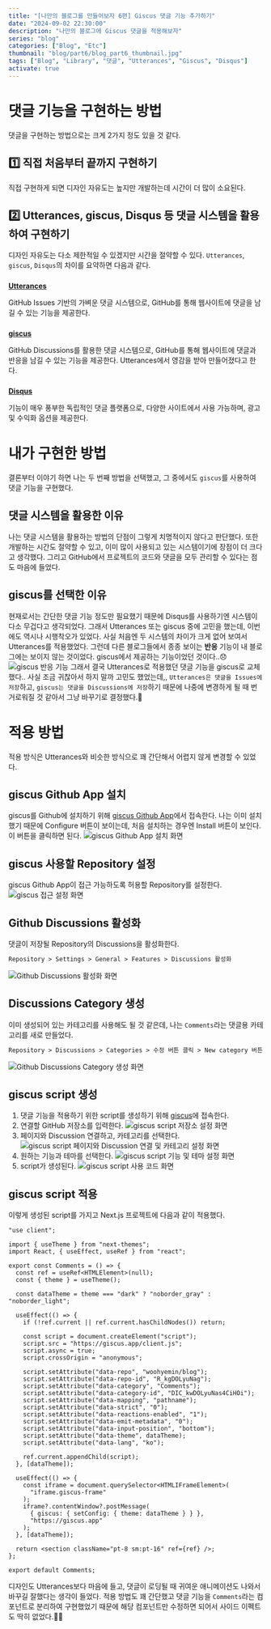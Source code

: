 ```yaml
---
title: "[나만의 블로그를 만들어보자 6편] Giscus 댓글 기능 추가하기"
date: "2024-09-02 22:30:00"
description: "나만의 블로그에 Giscus 댓글을 적용해보자"
series: "blog"
categories: ["Blog", "Etc"]
thumbnail: "blog/part6/blog_part6_thumbnail.jpg"
tags: ["Blog", "Library", "댓글", "Utterances", "Giscus", "Disqus"]
activate: true
---
```


# 댓글 기능을 구현하는 방법

댓글을 구현하는 방법으로는 크게 2가지 정도 있을 것 같다.

## 1️⃣ 직접 처음부터 끝까지 구현하기

직접 구현하게 되면 디자인 자유도는 높지만 개발하는데 시간이 더 많이 소요된다.

## 2️⃣ Utterances, giscus, Disqus 등 댓글 시스템을 활용하여 구현하기

디자인 자유도는 다소 제한적일 수 있겠지만 시간을 절약할 수 있다. `Utterances`, `giscus`, `Disqus`의 차이를 요약하면 다음과 같다.

###

**[Utterances](https://utteranc.es/)**

GitHub Issues 기반의 가벼운 댓글 시스템으로, GitHub를 통해 웹사이트에 댓글을 남길 수 있는 기능을 제공한다.

###

**[giscus](https://giscus.app/ko)**

GitHub Discussions를 활용한 댓글 시스템으로, GitHub를 통해 웹사이트에 댓글과 반응을 남길 수 있는 기능을 제공한다. Utterances에서 영감을 받아 만들어졌다고 한다.

###

**[Disqus](https://disqus.com/)**

기능이 매우 풍부한 독립적인 댓글 플랫폼으로, 다양한 사이트에서 사용 가능하며, 광고 및 수익화 옵션을 제공한다.

# 내가 구현한 방법

결론부터 이야기 하면 나는 두 번째 방법을 선택했고, 그 중에서도 `giscus`를 사용하여 댓글 기능을 구현했다.

## 댓글 시스템을 활용한 이유

나는 댓글 시스템을 활용하는 방법의 단점이 그렇게 치명적이지 않다고 판단했다. 또한 개발하는 시간도 절약할 수 있고, 이미 많이 사용되고 있는 시스템이기에 장점이 더 크다고 생각했다. 그리고 GitHub에서 프로젝트의 코드와 댓글을 모두 관리할 수 있다는 점도 마음에 들었다.

## giscus를 선택한 이유

현재로서는 간단한 댓글 기능 정도만 필요했기 때문에 Disqus를 사용하기엔 시스템이 다소 무겁다고 생각되었다. 그래서 Utterances 또는 giscus 중에 고민을 했는데, 이번에도 역시나 시행착오가 있었다. 사실 처음엔 두 시스템의 차이가 크게 없어 보여서 Utterances를 적용했었다. 그런데 다른 블로그들에서 종종 보이는 **반응** 기능이 내 블로그에는 보이지 않는 것이었다. giscus에서 제공하는 기능이었던 것이다..😞
![giscus 반응 기능](/images/posts/blog/part6/giscus_reaction.png)
그래서 결국 Utterances로 적용했던 댓글 기능을 giscus로 교체했다.. 사실 조금 귀찮아서 하지 말까 고민도 했었는데,, `Utterances은 댓글을 Issues에 저장`하고, `giscus는 댓글을 Discussions에 저장`하기 때문에 나중에 변경하게 될 때 번거로워질 것 같아서 그냥 바꾸기로 결정했다.🫠

# 적용 방법

적용 방식은 Utterances와 비슷한 방식으로 꽤 간단해서 어렵지 않게 변경할 수 있었다.

## giscus Github App 설치

giscus를 Github에 설치하기 위해 [giscus Github App](https://github.com/apps/giscus)에서 접속한다. 나는 이미 설치했기 때문에 Configure 버튼이 보이는데, 처음 설치하는 경우엔 Install 버튼이 보인다. 이 버튼을 클릭하면 된다.
![giscus Github App 설치 화면](/images/posts/blog/part6/giscus_github_app_install.png)

## giscus 사용할 Repository 설정

giscus Github App이 접근 가능하도록 허용할 Repository를 설정한다.
![giscus 접근 설정 화면](/images/posts/blog/part6/giscus_repository_access.png)

## Github Discussions 활성화

댓글이 저장될 Repository의 Discussions을 활성화한다.

```markdown
Repository > Settings > General > Features > Discussions 활성화
```

![Github Discussions 활성화 화면](/images/posts/blog/part6/discussions_check.png)

## Discussions Category 생성

이미 생성되어 있는 카테고리를 사용해도 될 것 같은데, 나는 `Comments`라는 댓글용 카테고리를 새로 만들었다.

```markdown
Repository > Discussions > Categories > 수정 버튼 클릭 > New category 버튼 클릭 > Create category
```

![Github Discussions Category 생성 화면](/images/posts/blog/part6/discussions_create_category.png)

## giscus script 생성

1. 댓글 기능을 적용하기 위한 script를 생성하기 위해 [giscus](https://giscus.app/ko)에 접속한다.
1. 연결할 GitHub 저장소를 입력한다.
   ![giscus script 저장소 설정 화면](/images/posts/blog/part6/giscus_script_setting_1.png)
1. 페이지와 Discussion 연결하고, 카테고리를 선택한다.
   ![giscus script 페이지와 Discussion 연결 및 카테고리 설정 화면](/images/posts/blog/part6/giscus_script_setting_2.png)
1. 원하는 기능과 테마를 선택한다.
   ![giscus script 기능 및 테마 설정 화면](/images/posts/blog/part6/giscus_script_setting_3.png)
1. script가 생성된다.
   ![giscus script 사용 코드 화면](/images/posts/blog/part6/giscus_script_setting_4.png)

## giscus script 적용

이렇게 생성된 script를 가지고 Next.js 프로젝트에 다음과 같이 적용했다.

```typescript:Comments.tsx
"use client";

import { useTheme } from "next-themes";
import React, { useEffect, useRef } from "react";

export const Comments = () => {
  const ref = useRef<HTMLElement>(null);
  const { theme } = useTheme();

  const dataTheme = theme === "dark" ? "noborder_gray" : "noborder_light";

  useEffect(() => {
    if (!ref.current || ref.current.hasChildNodes()) return;

    const script = document.createElement("script");
    script.src = "https://giscus.app/client.js";
    script.async = true;
    script.crossOrigin = "anonymous";

    script.setAttribute("data-repo", "woohyemin/blog");
    script.setAttribute("data-repo-id", "R_kgDOLyuNag");
    script.setAttribute("data-category", "Comments");
    script.setAttribute("data-category-id", "DIC_kwDOLyuNas4CiHOi");
    script.setAttribute("data-mapping", "pathname");
    script.setAttribute("data-strict", "0");
    script.setAttribute("data-reactions-enabled", "1");
    script.setAttribute("data-emit-metadata", "0");
    script.setAttribute("data-input-position", "bottom");
    script.setAttribute("data-theme", dataTheme);
    script.setAttribute("data-lang", "ko");

    ref.current.appendChild(script);
  }, [dataTheme]);

  useEffect(() => {
    const iframe = document.querySelector<HTMLIFrameElement>(
      "iframe.giscus-frame"
    );
    iframe?.contentWindow?.postMessage(
      { giscus: { setConfig: { theme: dataTheme } } },
      "https://giscus.app"
    );
  }, [dataTheme]);

  return <section className="pt-8 sm:pt-16" ref={ref} />;
};

export default Comments;
```

디자인도 Utterances보다 마음에 들고, 댓글이 로딩될 때 귀여운 애니메이션도 나와서 바꾸길 잘했다는 생각이 들었다. 적용 방법도 꽤 간단했고 댓글 기능을 `Comments`라는 컴포넌트로 분리하여 구현했었기 때문에 해당 컴포넌트만 수정하면 되어서 사이드 이펙트도 딱히 없었다.👏🏻

